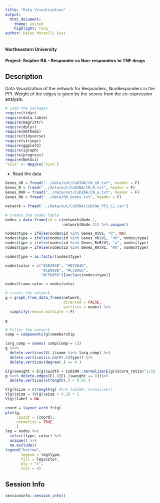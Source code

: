 ```yaml
---
title: "Data Visualization"
output:
  html_document:
    theme: united
    highlight: tang
author: Deisy Morselli Gysi
---
```

#### Northeastern University
#### Project: Scipher RA - Responder vs Non-responders to TNF drugs

## Description
Data Visualization of the network for Responders, NonResponders in the PPI. Weight of the edges is given by the scores from the co-expression analysis.

```r
# Load the packages
require(tidyr)
require(data.table)
require(magrittr)
require(dplyr)
require(methods)
require(tidyverse)
require(stringr)
require(ggplot2)
require(igraph)
require(progress)
require(NetSci)
`%ni%` <- Negate(`%in%`)
```

- Read the data

```r
Genes_nR = fread("../data/out/CoDINA/CN_nR.txt", header = F)
Genes_R = fread("../data/out/CoDINA/CN_R.txt", header = F)
Genes_RnR = fread("../data/out/CoDINA/CN_a.txt", header = F)
Genes_RA = fread("../data/RA_Genes.txt", header = F)

network = fread('../data/out/CoDINA/CoDiNA_PPI_CL.csv')
```

```r
# create the nodes table
nodes = data.frame(id = c(network$Node.1, 
                          network$Node.2)) %>% unique()

nodes$type = ifelse(nodes$id %in% Genes_R$V1, "R", NA)
nodes$type = ifelse(nodes$id %in% Genes_nR$V1, "nR", nodes$type)
nodes$type = ifelse(nodes$id %in% Genes_RnR$V1, "a", nodes$type)
nodes$type = ifelse(nodes$id %in% Genes_RA$V1, "RA", nodes$type)

nodes$type = as.factor(nodes$type)

nodes$color = c("#2E294E", "#D7263D",
                "#1B998B", "#C5D86D", 
                "#C5D86D")[unclass(nodes$type)]

nodes$frame.color = nodes$color
```

```r
# create the network
g = graph_from_data_frame(network, 
                          directed = FALSE, 
                          vertices = nodes) %>% 
  simplify(remove.multiple = F)

g
```
```r
# Filter the network
comp = components(g)$membership

larg_comp = names( comp[comp!= 1])
g %<>% 
  delete.vertices(V(.)$name %in% larg_comp) %>%
  delete.vertices(is.na(V(.)$type)) %>%
  delete.vertices(degree(.) == 0 ) 

E(g)$weight = E(g)$width = CoDiNA::normalize(E(g)$Score_ratio)^1/10
g %<>% delete.edges(E(.)[E(.)$weight == 0])%>%
  delete.vertices(strength(.) < 0.01 ) 

V(g)$size = strength(g) #%>% CoDiNA::normalize() 
V(g)$size = (V(g)$size + 0.2) * 5
V(g)$label = NA
```


```r
coord = layout_with_fr(g)
plot(g, 
     layout = (coord), 
     normalize = TRUE
     )
leg = nodes %>% 
  select(type, color) %>% 
  unique() %>% 
  na.exclude()
legend("bottom", 
       legend = leg$type,
       fill = leg$color, 
       bty = "n", 
       ncol = 4)
```

## Session Info
```r
sessioninfo::session_info()
```
